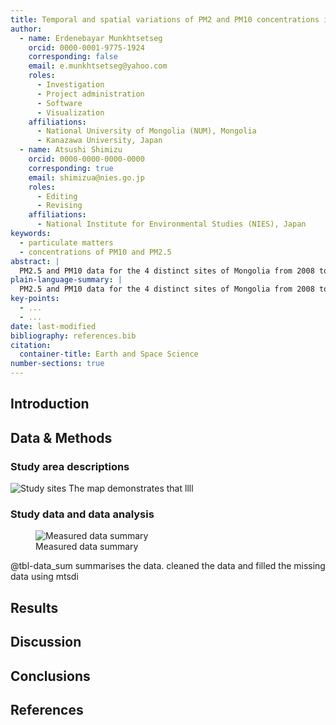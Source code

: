 ```yaml
---
title: Temporal and spatial variations of PM2 and PM10 concentrations in Mongolia
author:
  - name: Erdenebayar Munkhtsetseg 
    orcid: 0000-0001-9775-1924
    corresponding: false
    email: e.munkhtsetseg@yahoo.com
    roles:
      - Investigation
      - Project administration
      - Software
      - Visualization
    affiliations:
      - National University of Mongolia (NUM), Mongolia
      - Kanazawa University, Japan
  - name: Atsushi Shimizu
    orcid: 0000-0000-0000-0000
    corresponding: true
    email: shimizua@nies.go.jp
    roles: 
      - Editing
      - Revising
    affiliations:
      - National Institute for Environmental Studies (NIES), Japan
keywords:
  - particulate matters
  - concentrations of PM10 and PM2.5
abstract: |
  PM2.5 and PM10 data for the 4 distinct sites of Mongolia from 2008 to 2020 is found .... ...
plain-language-summary: |
  PM2.5 and PM10 data for the 4 distinct sites of Mongolia from 2008 to 2020 is found ...
key-points:
  - ...
  - ...
date: last-modified
bibliography: references.bib
citation:
  container-title: Earth and Space Science
number-sections: true
---
```



## Introduction


## Data & Methods {#sec-data-methods}
### Study area descriptions

![Study sites](../Data/03_figures/sites_of_NIES.png){#fig-site_map}
The map demonstrates that llll


### Study data and data analysis

![Measured data summary](~/WORK/Research/Data/03_tables/table_data_NIES.png){#tbl-data_sum}

@tbl-data_sum summarises the data.
cleaned the data and 
filled the missing data using mtsdi


## Results {#sec-results}


## Discussion {#sec-discussion}

## Conclusions {#sec-conclusions}

## References {.unnumbered}

::: {#refs}
:::

